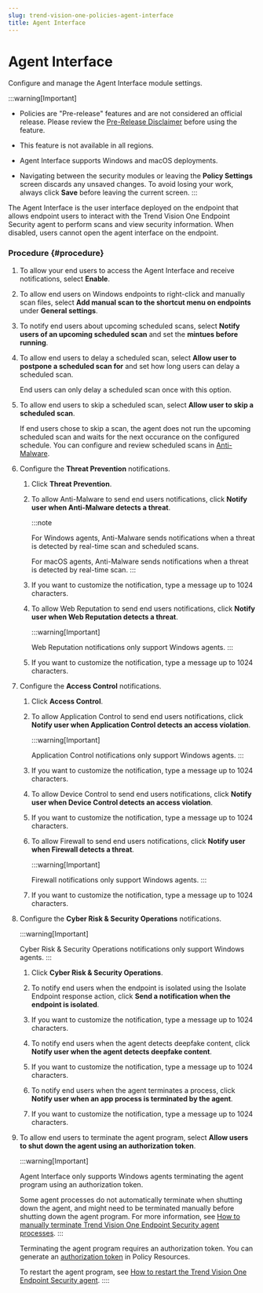 ```yaml
---
slug: trend-vision-one-policies-agent-interface
title: Agent Interface
---
```

# Agent Interface

Configure and manage the Agent Interface module settings.

:::warning[Important]

- Policies are "Pre-release" features and are not considered an official release. Please review the [Pre-Release Disclaimer](pre-release-disclaimer.mdx) before using the feature.

- This feature is not available in all regions.

- Agent Interface supports Windows and macOS deployments.

- Navigating between the security modules or leaving the **Policy Settings** screen discards any unsaved changes. To avoid losing your work, always click **Save** before leaving the current screen.
:::

The Agent Interface is the user interface deployed on the endpoint that allows endpoint users to interact with the Trend Vision One Endpoint Security agent to perform scans and view security information. When disabled, users cannot open the agent interface on the endpoint.

### Procedure {#procedure}

1.  To allow your end users to access the Agent Interface and receive notifications, select **Enable**.

2.  To allow end users on Windows endpoints to right-click and manually scan files, select **Add manual scan to the shortcut menu on endpoints** under **General settings**.

3.  To notify end users about upcoming scheduled scans, select **Notify users of an upcoming scheduled scan** and set the **mintues before running**.

4.  To allow end users to delay a scheduled scan, select **Allow user to postpone a scheduled scan for** and set how long users can delay a scheduled scan.

    End users can only delay a scheduled scan once with this option.

5.  To allow end users to skip a scheduled scan, select **Allow user to skip a scheduled scan**.

    If end users chose to skip a scan, the agent does not run the upcoming scheduled scan and waits for the next occurance on the configured schedule. You can configure and review scheduled scans in [Anti-Malware](policies-anti-malware.mdx).

6.  Configure the **Threat Prevention** notifications.

    1.  Click **Threat Prevention**.

    2.  To allow Anti-Malware to send end users notifications, click **Notify user when Anti-Malware detects a threat**.

        :::note

        For Windows agents, Anti-Malware sends notifications when a threat is detected by real-time scan and scheduled scans.

        For macOS agents, Anti-Malware sends notifications when a threat is detected by real-time scan.
        :::

    3.  If you want to customize the notification, type a message up to 1024 characters.

    4.  To allow Web Reputation to send end users notifications, click **Notify user when Web Reputation detects a threat**.

        :::warning[Important]

        Web Reputation notifications only support Windows agents.
        :::

    5.  If you want to customize the notification, type a message up to 1024 characters.

7.  Configure the **Access Control** notifications.

    1.  Click **Access Control**.

    2.  To allow Application Control to send end users notifications, click **Notify user when Application Control detects an access violation**.

        :::warning[Important]

        Application Control notifications only support Windows agents.
        :::

    3.  If you want to customize the notification, type a message up to 1024 characters.

    4.  To allow Device Control to send end users notifications, click **Notify user when Device Control detects an access violation**.

    5.  If you want to customize the notification, type a message up to 1024 characters.

    6.  To allow Firewall to send end users notifications, click **Notify user when Firewall detects a threat**.

        :::warning[Important]

        Firewall notifications only support Windows agents.
        :::

    7.  If you want to customize the notification, type a message up to 1024 characters.

8.  Configure the **Cyber Risk & Security Operations** notifications.

    :::warning[Important]

    Cyber Risk & Security Operations notifications only support Windows agents.
    :::

    1.  Click **Cyber Risk & Security Operations**.

    2.  To notify end users when the endpoint is isolated using the Isolate Endpoint response action, click **Send a notification when the endpoint is isolated**.

    3.  If you want to customize the notification, type a message up to 1024 characters.

    4.  To notify end users when the agent detects deepfake content, click **Notify user when the agent detects deepfake content**.

    5.  If you want to customize the notification, type a message up to 1024 characters.

    6.  To notify end users when the agent terminates a process, click **Notify user when an app process is terminated by the agent**.

    7.  If you want to customize the notification, type a message up to 1024 characters.

9.  To allow end users to terminate the agent program, select **Allow users to shut down the agent using an authorization token**.

    :::warning[Important]

    Agent Interface only supports Windows agents terminating the agent program using an authorization token.

    Some agent processes do not automatically terminate when shutting down the agent, and might need to be terminated manually before shutting down the agent program. For more information, see [How to manually terminate Trend Vision One Endpoint Security agent processes](manually-stop-agent-processes.mdx).
    :::

    Terminating the agent program requires an authorization token. You can generate an [authorization token](resources-authorization-tokens.mdx) in Policy Resources.

    To restart the agent program, see [How to restart the Trend Vision One Endpoint Security agent](restart-security-agent.mdx).
::::
